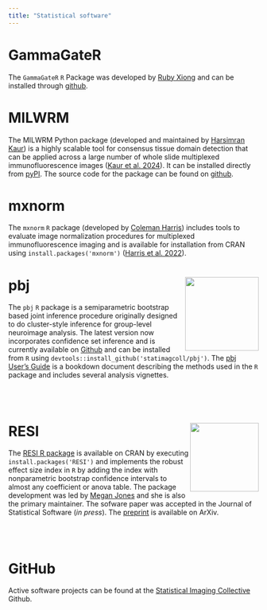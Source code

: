 ```yaml
---
title: "Statistical software"
---
```


# GammaGateR

The `GammaGateR` `R` Package was developed by [Ruby Xiong](https://www.vanderbilt.edu/biostatistics-graduate/cpt/people/jiangmei-xiong/) and can be installed through [github](https://github.com/JiangmeiRubyXiong/GammaGateR).

# MILWRM

The MILWRM Python package (developed and maintained by [Harsimran Kaur](https://medschool.vanderbilt.edu/cdb/person/harsimran-kaur/)) is a highly scalable tool for consensus tissue domain detection that can be applied across a large number of whole slide multiplexed immunofluorescence images ([Kaur et al. 2024](https://www.nature.com/articles/s42003-024-06281-8)). It can be installed directly from [pyPI](https://pypi.org/project/MILWRM/). The source code for the package can be found on [github](https://github.com/Ken-Lau-Lab/MILWRM).

# mxnorm

The `mxnorm` `R` package (developed by [Coleman Harris](https://colemanrharris.me/)) includes tools to evaluate image normalization procedures for multiplexed immunofluorescence imaging and is available for installation from CRAN using `install.packages('mxnorm')` ([Harris et al. 2022](https://www.ncbi.nlm.nih.gov/pmc/articles/PMC9401552/)).

# pbj <img src="images/pbj_rotate.png" align="right" height="148"/>

<!-- <div style= "float:left; width:17%">  -->

<!-- <img src="images/pbj_rotate.png" alt="RESI" style="width:100%"> -->

<!-- </div> -->

<!-- <img src="images/pbj_rotate.png" alt="pbj" style="float:left; width:17%"> -->

The `pbj` `R` package is a semiparametric bootstrap based joint inference procedure originally designed to do cluster-style inference for group-level neuroimage analysis. The latest version now incorporates confidence set inference and is currently available on [Github](https://github.com/statimagcoll/pbj) and can be installed from `R` using `devtools::install_github('statimagcoll/pbj')`. The [pbj User's Guide](https://statimagcoll.github.io/pbjUserGuide/introduction.html#introduction) is a bookdown document describing the methods used in the `R` package and includes several analysis vignettes.

<br> <br>

# RESI <img src="images/resi.png" align="right" height="138"/>

<!-- <div style= "float:left; width:15%"> -->

<!-- <img src="images/resi.png" alt="RESI" style="width:90%"> -->

<!-- </div> -->

The [RESI R package](https://statimagcoll.github.io/RESI/) is available on CRAN by executing `install.packages('RESI')` and implements the robust effect size index in `R` by adding the index with nonparametric bootstrap confidence intervals to almost any coefficient or anova table. The package development was led by [Megan Jones](https://www.vanderbilt.edu/biostatistics-graduate/cpt/people/megan-taylor/) and she is also the primary maintainer. The sofware paper was accepted in the Journal of Statistical Software (*in press*). The [preprint](https://arxiv.org/abs/2302.12345) is available on ArXiv.

<br> <br>

# GitHub

Active software projects can be found at the [Statistical Imaging Collective](https://github.com/statimagcoll) Github.
